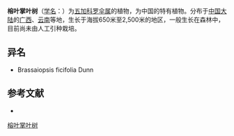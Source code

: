 {{Speciesbox
| name = 榕叶掌叶树
| status = 
| status_system = 
| image = 
| genus = Brassaiopsis
| species = ficifolia
| authority = (Dunn) Hutch.
}}

'''榕叶掌叶树'''（[[学名|学名]]：{{lang|la|''Brassaiopsis ficifolia''}}）为[[五加科|五加科]][[罗伞属|罗伞属]]的植物，为中国的特有植物。分布于[[中国大陆|中国大陆]]的[[广西|广西]]、[[云南|云南]]等地，生长于海拔650米至2,500米的地区，一般生长在森林中，目前尚未由人工引种栽培。

== 异名 ==
* Brassaiopsis ficifolia Dunn

== 参考文献 ==
<div class="references-small">
* {{cite web| url =http://www.bioinfo.cn/db05/KmzwSpecies.php?action=view&id=423| title =榕叶掌叶树| work =《中国高等植物数据库全库》| publisher =中国科学院微生物研究所| author =昆明植物研究所| accessdate =2009-02-21| deadurl =yes| archiveurl =https://web.archive.org/web/20160305035925/http://www.bioinfo.cn/db05/KmzwSpecies.php?action=view&id=423| archivedate =2016-03-05}}
</div>
{{Taxonbar|from=Q11120384}}

[[Category:罗伞属|榕叶掌叶树]]


{{Apiales-stub}}